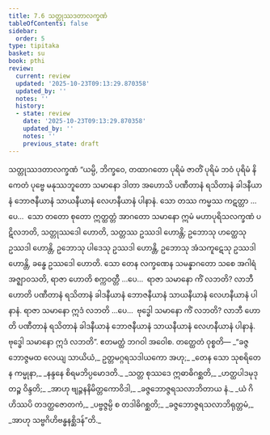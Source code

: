 ```yaml
---
title: 7.6 သတ္တုဿဒတာလက္ခဏံ
tableOfContents: false
sidebar:
  order: 5
type: tipitaka
basket: su
book: pthi
review:
  current: review
  updated: '2025-10-23T09:13:29.870358'
  updated_by: ''
  notes: ''
  history:
  - state: review
    date: '2025-10-23T09:13:29.870358'
    updated_by: ''
    notes: ''
    previous_state: draft
---
```



<ReviewStatus review={frontmatter.review} showDetails={true} />

<HypothesisAnnotation frontmatter={frontmatter} />

<DynamicBreadcrumb />

<Paragraph number="433" type="center" book="pthi">
<Emphasis>သတ္တုဿဒတာလက္ခဏံ</Emphasis>
</Paragraph>

<Division number="208" book="pthi" e="ch" v="8" p="124">

<Paragraph number="434" book="pthi">
“ယမ္ပိ, ဘိက္ခဝေ, တထာဂတော ပုရိမံ ဇာတိံ ပုရိမံ ဘဝံ ပုရိမံ နိကေတံ ပုဗ္ဗေ မနုဿဘူတော သမာနော ဒါတာ အဟောသိ ပဏီတာနံ ရသိတာနံ ခါဒနီယာနံ ဘောဇနီယာနံ သာယနီယာနံ လေဟနီယာနံ ပါနာနံ. သော တဿ ကမ္မဿ ကဋတ္တာ …ပေ…  သော တတော စုတော ဣတ္ထတ္တံ အာဂတော သမာနော ဣမံ မဟာပုရိသလက္ခဏံ ပဋိလဘတိ, သတ္တုဿဒေါ ဟောတိ, သတ္တဿ ဥဿဒါ ဟောန္တိ; ဥဘောသု ဟတ္ထေသု ဥဿဒါ ဟောန္တိ, ဥဘောသု ပါဒေသု ဥဿဒါ ဟောန္တိ, ဥဘောသု အံသကူဋေသု ဥဿဒါ ဟောန္တိ, ခန္ဓေ ဥဿဒေါ ဟောတိ.
</Paragraph>

<Paragraph number="435" book="pthi">
သော တေန လက္ခဏေန သမန္နာဂတော သစေ အဂါရံ အဇ္ဈာဝသတိ, ရာဇာ ဟောတိ စက္ကဝတ္တီ …ပေ…  ရာဇာ သမာနော ကိံ လဘတိ? လာဘီ ဟောတိ ပဏီတာနံ ရသိတာနံ ခါဒနီယာနံ ဘောဇနီယာနံ သာယနီယာနံ လေဟနီယာနံ ပါနာနံ. ရာဇာ သမာနော ဣဒံ လဘတိ …ပေ…  ဗုဒ္ဓေါ သမာနော ကိံ လဘတိ? လာဘီ ဟောတိ ပဏီတာနံ ရသိတာနံ ခါဒနီယာနံ ဘောဇနီယာနံ သာယနီယာနံ လေဟနီယာနံ ပါနာနံ. ဗုဒ္ဓေါ သမာနော ဣဒံ လဘတိ”. ဧတမတ္ထံ ဘဂဝါ အဝေါစ.
</Paragraph>

</Division>
<Division number="209" book="pthi" e="ch" v="8" p="124">

<Paragraph number="436" book="pthi">
တတ္ထေတံ ဝုစ္စတိ—
</Paragraph>

<Paragraph number="437" type="verses" book="pthi">
_“ခဇ္ဇဘောဇ္ဇမထ လေယျ သာယိယံ,_  
ဥတ္တမဂ္ဂရသဒါယကော အဟု;_  
_တေန သော သုစရိတေန ကမ္မုနာ,_  
_နန္ဒနေ စိရမဘိပ္ပမောဒတိ._  

</Paragraph>

<Paragraph number="438" type="verses" book="pthi">
_သတ္တ စုဿဒေ ဣဓာဓိဂစ္ဆတိ,_  
_ဟတ္ထပါဒမုဒုတဉ္စ ဝိန္ဒတိ;_  
_အာဟု ဗျဉ္ဇနနိမိတ္တကောဝိဒါ,_  
_ခဇ္ဇဘောဇ္ဇရသလာဘိတာယ နံ._  

</Paragraph>

<Paragraph number="439" type="verses" book="pthi">
_ယံ ဂိဟိဿပိ တဒတ္ထဇောတကံ,_  
_ပဗ္ဗဇ္ဇမ္ပိ စ တဒါဓိဂစ္ဆတိ;_  
_ခဇ္ဇဘောဇ္ဇရသလာဘိရုတ္တမံ,_  
_အာဟု သဗ္ဗဂိဟိဗန္ဓနစ္ဆိဒန်”တိ._
</Paragraph>
</Division>